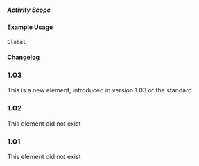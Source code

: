 ===== Activity Scope ===== 
{{for revison 1.03}}
{{for release 1.03}}
==== Example Usage ====

<code xml>
<activity-scope code="1" xml:lang="en">Global</activity-scope>
</code>

==== Changelog ====
===1.03===
This is a new element, introduced in version 1.03 of the standard
===1.02===
This element did not exist
===1.01===
This element did not exist